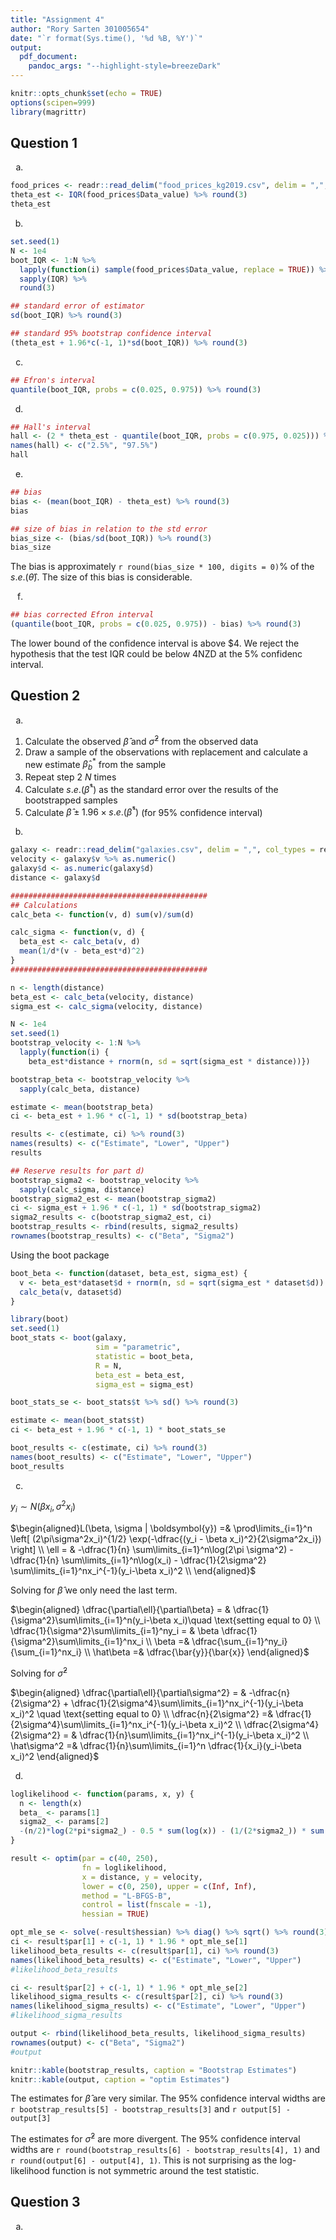 ```yaml
---
title: "Assignment 4"
author: "Rory Sarten 301005654"
date: "`r format(Sys.time(), '%d %B, %Y')`"
output:
  pdf_document:
    pandoc_args: "--highlight-style=breezeDark"
---
```


```r
knitr::opts_chunk$set(echo = TRUE)
options(scipen=999)
library(magrittr)
```

## Question 1

a)

```r
food_prices <- readr::read_delim("food_prices_kg2019.csv", delim = ",", col_types = readr::cols())
theta_est <- IQR(food_prices$Data_value) %>% round(3)
theta_est
```

b)

```r
set.seed(1)
N <- 1e4
boot_IQR <- 1:N %>% 
  lapply(function(i) sample(food_prices$Data_value, replace = TRUE)) %>% 
  sapply(IQR) %>% 
  round(3)

## standard error of estimator
sd(boot_IQR) %>% round(3)

## standard 95% bootstrap confidence interval
(theta_est + 1.96*c(-1, 1)*sd(boot_IQR)) %>% round(3)
```

c)

```r
## Efron's interval
quantile(boot_IQR, probs = c(0.025, 0.975)) %>% round(3)
```

d)

```r
## Hall's interval
hall <- (2 * theta_est - quantile(boot_IQR, probs = c(0.975, 0.025))) %>% round(3)
names(hall) <- c("2.5%", "97.5%")
hall
```

e)

```r
## bias
bias <- (mean(boot_IQR) - theta_est) %>% round(3)
bias

## size of bias in relation to the std error
bias_size <- (bias/sd(boot_IQR)) %>% round(3)
bias_size
```

The bias is approximately `r round(bias_size * 100, digits = 0)`% of the $s.e.(\hat\theta)$. The size of this bias is considerable.

f)

```r
## bias corrected Efron interval
(quantile(boot_IQR, probs = c(0.025, 0.975)) - bias) %>% round(3)
```

The lower bound of the confidence interval is above $4. We reject the hypothesis that the test IQR could be below 4NZD at the 5% confidenc interval.

## Question 2

a)

1. Calculate the observed $\hat\beta$ and $\hat\sigma^2$ from the observed data
2. Draw a sample of the observations with replacement and calculate a new estimate $\hat\beta^*_b$ from the sample
3. Repeat step 2 $N$ times
4. Calculate $s.e.(\hat\beta^*)$ as the standard error over the results of the bootstrapped samples
5. Calculate $\hat\beta \pm1.96\times s.e.(\hat\beta^*)$ (for 95% confidence interval)

b)

```r
galaxy <- readr::read_delim("galaxies.csv", delim = ",", col_types = readr::cols())
velocity <- galaxy$v %>% as.numeric()
galaxy$d <- as.numeric(galaxy$d)
distance <- galaxy$d

############################################
## Calculations
calc_beta <- function(v, d) sum(v)/sum(d)

calc_sigma <- function(v, d) {
  beta_est <- calc_beta(v, d)
  mean(1/d*(v - beta_est*d)^2)
}
############################################

n <- length(distance)
beta_est <- calc_beta(velocity, distance)
sigma_est <- calc_sigma(velocity, distance)

N <- 1e4
set.seed(1)
bootstrap_velocity <- 1:N %>% 
  lapply(function(i) {
    beta_est*distance + rnorm(n, sd = sqrt(sigma_est * distance))})

bootstrap_beta <- bootstrap_velocity %>% 
  sapply(calc_beta, distance)

estimate <- mean(bootstrap_beta)
ci <- beta_est + 1.96 * c(-1, 1) * sd(bootstrap_beta)

results <- c(estimate, ci) %>% round(3)
names(results) <- c("Estimate", "Lower", "Upper")
results

## Reserve results for part d)
bootstrap_sigma2 <- bootstrap_velocity %>% 
  sapply(calc_sigma, distance)
bootstrap_sigma2_est <- mean(bootstrap_sigma2)
ci <- sigma_est + 1.96 * c(-1, 1) * sd(bootstrap_sigma2)
sigma2_results <- c(bootstrap_sigma2_est, ci)
bootstrap_results <- rbind(results, sigma2_results)
rownames(bootstrap_results) <- c("Beta", "Sigma2")
```

Using the boot package

```r
boot_beta <- function(dataset, beta_est, sigma_est) {
  v <- beta_est*dataset$d + rnorm(n, sd = sqrt(sigma_est * dataset$d))
  calc_beta(v, dataset$d)
}

library(boot)
set.seed(1)
boot_stats <- boot(galaxy,
                   sim = "parametric",
                   statistic = boot_beta,
                   R = N,
                   beta_est = beta_est,
                   sigma_est = sigma_est)

boot_stats_se <- boot_stats$t %>% sd() %>% round(3)

estimate <- mean(boot_stats$t)
ci <- beta_est + 1.96 * c(-1, 1) * boot_stats_se

boot_results <- c(estimate, ci) %>% round(3)
names(boot_results) <- c("Estimate", "Lower", "Upper")
boot_results
```

c)

$y_i\sim N(\beta x_i, \sigma^2 x_i)$

$\begin{aligned}L(\beta, \sigma | \boldsymbol{y}) =& \prod\limits_{i=1}^n \left[ (2\pi\sigma^2x_i)^{1/2} \exp(-\dfrac{(y_i - \beta x_i)^2}{2\sigma^2x_i}) \right] \\ \ell = & -\dfrac{1}{n} \sum\limits_{i=1}^n\log(2\pi \sigma^2) -\dfrac{1}{n} \sum\limits_{i=1}^n\log(x_i) - \dfrac{1}{2\sigma^2} \sum\limits_{i=1}^nx_i^{-1}(y_i-\beta x_i)^2 \\ \end{aligned}$

Solving for $\hat\beta$ we only need the last term.

$\begin{aligned} \dfrac{\partial\ell}{\partial\beta} = & \dfrac{1}{\sigma^2}\sum\limits_{i=1}^n(y_i-\beta x_i)\quad \text{setting equal to 0} \\ \dfrac{1}{\sigma^2}\sum\limits_{i=1}^ny_i = & \beta \dfrac{1}{\sigma^2}\sum\limits_{i=1}^nx_i \\ \beta =& \dfrac{\sum_{i=1}^ny_i}{\sum_{i=1}^nx_i} \\ \hat\beta =& \dfrac{\bar{y}}{\bar{x}}  \end{aligned}$

Solving for $\hat\sigma^2$

$\begin{aligned} \dfrac{\partial\ell}{\partial\sigma^2} = & -\dfrac{n}{2\sigma^2} + \dfrac{1}{2\sigma^4}\sum\limits_{i=1}^nx_i^{-1}(y_i-\beta x_i)^2 \quad \text{setting equal to 0} \\ \dfrac{n}{2\sigma^2} =& \dfrac{1}{2\sigma^4}\sum\limits_{i=1}^nx_i^{-1}(y_i-\beta x_i)^2 \\ \dfrac{2\sigma^4}{2\sigma^2} = & \dfrac{1}{n}\sum\limits_{i=1}^nx_i^{-1}(y_i-\beta x_i)^2 \\ \hat\sigma^2 =& \dfrac{1}{n}\sum\limits_{i=1}^n \dfrac{1}{x_i}(y_i-\beta x_i)^2  \end{aligned}$

d)

```r
loglikelihood <- function(params, x, y) {
  n <- length(x)
  beta_ <- params[1]
  sigma2_ <- params[2]
  -(n/2)*log(2*pi*sigma2_) - 0.5 * sum(log(x)) - (1/(2*sigma2_)) * sum((y - beta_*x)^2 / x)
}

result <- optim(par = c(40, 250),
                fn = loglikelihood,
                x = distance, y = velocity,
                lower = c(0, 250), upper = c(Inf, Inf),
                method = "L-BFGS-B",
                control = list(fnscale = -1),
                hessian = TRUE)

opt_mle_se <- solve(-result$hessian) %>% diag() %>% sqrt() %>% round(3)
ci <- result$par[1] + c(-1, 1) * 1.96 * opt_mle_se[1]
likelihood_beta_results <- c(result$par[1], ci) %>% round(3)
names(likelihood_beta_results) <- c("Estimate", "Lower", "Upper")
#likelihood_beta_results

ci <- result$par[2] + c(-1, 1) * 1.96 * opt_mle_se[2]
likelihood_sigma_results <- c(result$par[2], ci) %>% round(3)
names(likelihood_sigma_results) <- c("Estimate", "Lower", "Upper")
#likelihood_sigma_results

output <- rbind(likelihood_beta_results, likelihood_sigma_results)
rownames(output) <- c("Beta", "Sigma2")
#output
```


```r
knitr::kable(bootstrap_results, caption = "Bootstrap Estimates")
knitr::kable(output, caption = "optim Estimates")
```

The estimates for $\hat\beta$ are very similar. The 95% confidence interval widths are `r bootstrap_results[5] - bootstrap_results[3]` and `r output[5] - output[3]`

The estimates for $\hat\sigma^2$ are more divergent. The 95% confidence interval widths are `r round(bootstrap_results[6] - bootstrap_results[4], 1)` and `r round(output[6] - output[4], 1)`. This is not surprising as the log-likelihood function is not symmetric around the test statistic.

## Question 3

a)

